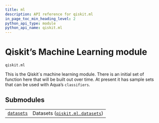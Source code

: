 ```yaml
---
title: ml
description: API reference for qiskit.ml
in_page_toc_min_heading_level: 2
python_api_type: module
python_api_name: qiskit.ml
---
```


<span id="module-qiskit.ml" />

<span id="qiskit-ml" />

# Qiskit’s Machine Learning module

<span id="module-qiskit.ml" />

`qiskit.ml`

This is the Qiskit\`s machine learning module. There is an initial set of function here that will be built out over time. At present it has sample sets that can be used with Aqua’s `classifiers`.

## Submodules

|                                                                                 |                                                                                                      |
| ------------------------------------------------------------------------------- | ---------------------------------------------------------------------------------------------------- |
| [`datasets`](qiskit.ml.datasets#module-qiskit.ml.datasets "qiskit.ml.datasets") | Datasets ([`qiskit.ml.datasets`](qiskit.ml.datasets#module-qiskit.ml.datasets "qiskit.ml.datasets")) |


